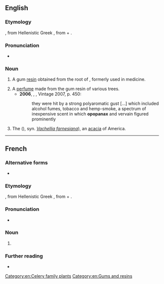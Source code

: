 ==English==
{{rfi|en}}

===Etymology===
{{bor|en|la|opopanax}}, from Hellenistic Greek {{m|grc|ὀποπάναξ}}, from {{der|en|grc|ὀπός|t=vegetable juice}} + {{m|grc|πάναξ|t=any of several plants believed to have medicinal benefits}}.

===Pronunciation===
* {{a|UK}} {{IPA|/əˈpɒpənaks/|lang=en}}

===Noun===
{{en-noun|~|es}}

# {{lb|en|obsolete}} A gum [[resin]] obtained from the root of {{taxlink|Opopanax chironium|species|noshow=1|ver=161118}}, formerly used in medicine.
# A [[perfume]] made from the gum resin of various trees.
#* '''2006''', {{w|Thomas Pynchon}}, ''{{w|Against the Day}}'', Vintage 2007, p. 450:
#*: they were hit by a strong polyaromatic gust [...] which included alcohol fumes, tobacco and hemp-smoke, a spectrum of inexpensive scent in which '''opopanax''' and vervain figured prominently
# The {{vern|opopanax tree}} ({{taxlink|Acacia farnesiana|species|noshow=1|ver=161118}}), syn. ''[[Vachellia farnesiana]]''), an [[acacia]] of America.

[[Category:en:Celery family plants]]
[[Category:en:Gums and resins]]

----

==French==

===Alternative forms===
* {{l|fr|opoponax}}

===Etymology===
{{bor|fr|la|opopanax}}, from Hellenistic Greek {{m|grc|ὀποπάναξ}}, from {{der|fr|grc|ὀπός|t=vegetable juice}} + {{m|grc|πάναξ}}.

===Pronunciation===
* {{IPA|/ɔ.pɔ.pa.naks/|lang=fr}}

===Noun===
{{fr-noun|m|opopanax}}

# {{l|en|opopanax}} {{gloss|all meanings}}

===Further reading===
* {{R:TLFi}}